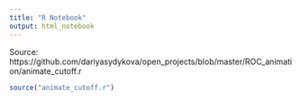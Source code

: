 ```yaml
---
title: "R Notebook"
output: html_notebook
---
```


Source: https://github.com/dariyasydykova/open_projects/blob/master/ROC_animation/animate_cutoff.r

```r
source("animate_cutoff.r")
```

